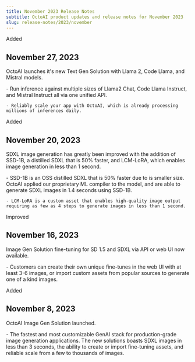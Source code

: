 ```yaml
---
title: November 2023 Release Notes
subtitle: OctoAI product updates and release notes for November 2023
slug: release-notes/2023/november
---
```



<div className='changelog-status'>

<span>Added</span>
</div>

## November 27, 2023

OctoAI launches it's new Text Gen Solution with Llama 2, Code Llama, and Mistral models.

<div className="changelog">
    - Run inference against multiple sizes of Llama2 Chat, Code Llama Instruct, and Mistral Instruct all via one unified API.

    - Reliably scale your app with OctoAI, which is already processing millions of inferences daily.

</div>

<div className='changelog-status'>

<span>Added</span>
</div>

## November 20, 2023

SDXL image generation has greatly been improved with the addition of SSD-1B, a distilled SDXL that is 50% faster, and LCM-LoRA, which enables image generation in less than 1 second.

<div className="changelog">
    - SSD-1B is an OSS distilled SDXL that is 50% faster due to is smaller size. OctoAI applied our proprietary ML compiler to the model, and are able to generate SDXL images in 1.4 seconds using SSD-1B.

    - LCM-LoRA is a custom asset that enables high-quality image output requiring as few as 4 steps to generate images in less than 1 second.

</div>


<div className='changelog-status'>

<span>Improved</span>
</div>

## November 16, 2023

Image Gen Solution fine-tuning for SD 1.5 and SDXL via API or web UI now available.

<div className="changelog">
    - Customers can create their own unique fine-tunes in the web UI with at least 3-6 images, or import custom assets from popular sources to generate one of a kind images. 

</div>


<div className='changelog-status'>

<span>Added</span>
</div>

## November 8, 2023

OctoAI Image Gen Solution launched.

<div className="changelog">
    - The fastest and most customizable GenAI stack for production-grade image generation applications. The new solutions boasts SDXL images in less than 3 seconds, the ability to create or import fine-tuning assets, and reliable scale from a few to thousands of images.
</div>